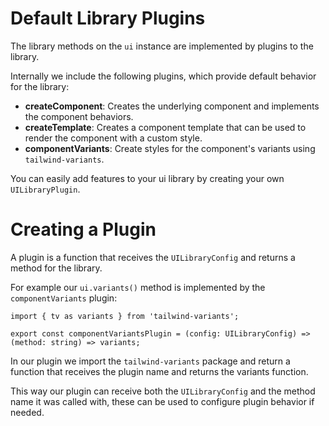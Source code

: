 
<Meta title='Internals/Library Plugins' />

# Default Library Plugins

The library methods on the `ui` instance are implemented by plugins to the library.

Internally we include the following plugins, which provide default behavior for the library:

- **createComponent**: Creates the underlying component and implements the component behaviors.
- **createTemplate**: Creates a component template that can be used to render the component with a custom style.
- **componentVariants**: Create styles for the component's variants using `tailwind-variants`.

You can easily add features to your ui library by creating your own `UILibraryPlugin`.

# Creating a Plugin

A plugin is a function that receives the `UILibraryConfig` and returns a method for the library.

For example our `ui.variants()` method is implemented by the `componentVariants` plugin:

```tsx
import { tv as variants } from 'tailwind-variants';

export const componentVariantsPlugin = (config: UILibraryConfig) => (method: string) => variants;
```

In our plugin we import the `tailwind-variants` package and return a function that receives the plugin name and returns the variants function.

This way our plugin can receive both the `UILibraryConfig` and the method name it was called with, these can be used to configure plugin behavior if needed.
